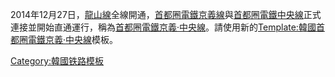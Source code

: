 <noinclude>2014年12月27日，[[龍山線]]全線開通，[[首都圈電鐵京義線]]與[[首都圈電鐵中央線]]正式連接並開始直通運行，稱為[[首都圈電鐵京義·中央線]]。請使用新的[[Template:韓國首都圈電鐵京義·中央線]]模板。</noinclude>{{鐵道路線|
| 模板名稱 = 韩国首都圈电铁中央线
| 名稱 = [[首都圈電鐵中央線]]
| 代表色 = #32c6a6
| 背景顏色 = #ffffff
| 車站列表 = '''[[京元线]]'''：[[龙山站 (首尔)|龙山]] - [[二村站|二村]] - [[西冰库站|西冰库]] - [[汉南站|汉南]] - [[玉水站 (首尔)|玉水]] - [[鹰峰站|鹰峰]] - [[往十里站|往十里]] - [[清凉里站|清凉里]]</br>'''[[中央线 (韩国)|中央线]]'''：[[清凉里站|清凉里]] - [[回基站|回基]] - [[中浪站|中浪]] - [[上凤站|上凤]] - [[忘忧站|忘忧]] - [[养源站|养源]] - [[九里站 (京畿道)|九里]] - [[陶农站|陶农]] - [[养正站|养正]] - [[德沼站|德沼]] - [[陶深站|陶深]] - [[八堂站|八堂]] - [[云吉山站|云吉山]] - [[两水站 (韩国)|两水]] - [[新院站|新院]] - [[菊秀站|菊秀]] - [[我新站|我新]] - [[梧滨站|梧滨]] - [[杨平站|杨平]] - [[元德站|元德]] - [[龙门站 (京畿道)|龙门]]}}<noinclude>
[[Category:韓國铁路模板]]
</noinclude>